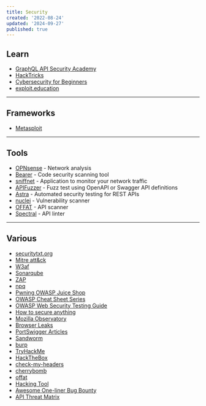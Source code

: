 ```yaml
---
title: Security
created: '2022-08-24'
updated: '2024-09-27'
published: true
---
```


## Learn

-   [GraphQL API Security Academy](https://escape.tech/academy/)
-   [HackTricks](https://book.hacktricks.xyz/)
-   [Cybersecurity for Beginners](https://github.com/microsoft/Security-101)
-   [exploit.education](https://exploit.education/)

---

## Frameworks

-   [Metasploit](https://metasploit.com)

---

## Tools

-   [OPNsense](https://opnsense.org/) - Network analysis
-   [Bearer](https://github.com/Bearer/bearer) - Code security scanning tool
-   [sniffnet](https://github.com/GyulyVGC/sniffnet) - Application to monitor your network traffic
-   [APIFuzzer](https://github.com/KissPeter/APIFuzzer) - Fuzz test using OpenAPI or Swagger API definitions
-   [Astra](https://github.com/flipkart-incubator/Astra) - Automated security testing for REST APIs
-   [nuclei](https://github.com/projectdiscovery/nuclei) - Vulnerability scanner
-   [OFFAT](https://github.com/OWASP/OFFAT) - API scanner
-   [Spectral](https://github.com/stoplightio/spectral) - API linter

---

## Various

-   [securitytxt.org](https://securitytxt.org)
-   [Mitre att&ck](https://attack.mitre.org)
-   [W3af](https://w3af.org)
-   [Sonarqube](https://sonarqube.org)
-   [ZAP](https://zaproxy.org)
-   [npq](https://github.com/lirantal/npq)
-   [Pwning OWASP Juice Shop](https://pwning.owasp-juice.shop)
-   [OWASP Cheat Sheet Series](https://github.com/OWASP/CheatSheetSeries)
-   [OWASP Web Security Testing Guide](https://github.com/OWASP/wstg)
-   [How to secure anything](https://github.com/veeral-patel/how-to-secure-anything)
-   [Mozilla Observatory](https://observatory.mozilla.org/)
-   [Browser Leaks](https://browserleaks.com/)
-   [PortSwigger Articles](https://portswigger.net/research/articles)
-   [Sandworm](https://sandworm.dev/)
-   [burp](https://portswigger.net/burp)
-   [TryHackMe](https://tryhackme.com/)
-   [HackTheBox](https://www.hackthebox.com/)
-   [check-my-headers](https://github.com/UlisesGascon/check-my-headers)
-   [cherrybomb](https://github.com/blst-security/cherrybomb)
-   [offat](https://github.com/dmdhrumilmistry/offat)
-   [Hacking Tool](https://github.com/Z4nzu/hackingtool)
-   [Awesome One-liner Bug Bounty](https://github.com/dwisiswant0/awesome-oneliner-bugbounty)
-   [API Threat Matrix](https://github.com/Escape-Technologies/API-Threat-Matrix)

